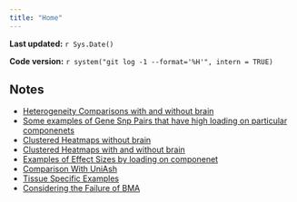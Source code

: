 ```yaml
---
title: "Home"
---
```


**Last updated:** `r Sys.Date()`

**Code version:** `r system("git log -1 --format='%H'", intern = TRUE)`

## Notes

*  [Heterogeneity Comparisons with and without brain](ComparingHeterogeneity_withandwithoutBrain.html)
*  [Some examples of Gene Snp Pairs that have high loading on particular componenets](ExamplesofUKs.html)
*  [Clustered Heatmaps without brain](NoBrainPatternsofSharing.html)
*  [Clustered Heatmaps with and without brain](UsingStructureinHeatmaps.html)
*  [Examples of Effect Sizes by loading on componenet](plottingbycomponenetz.html)
*  [Comparison With UniAsh](ComparingwithUnivAsh_beta.pdf)
*  [Tissue Specific Examples](TissueSpecific.html)
*  [Considering the Failure of BMA](ComparingtoanalysiswithBMA.html)